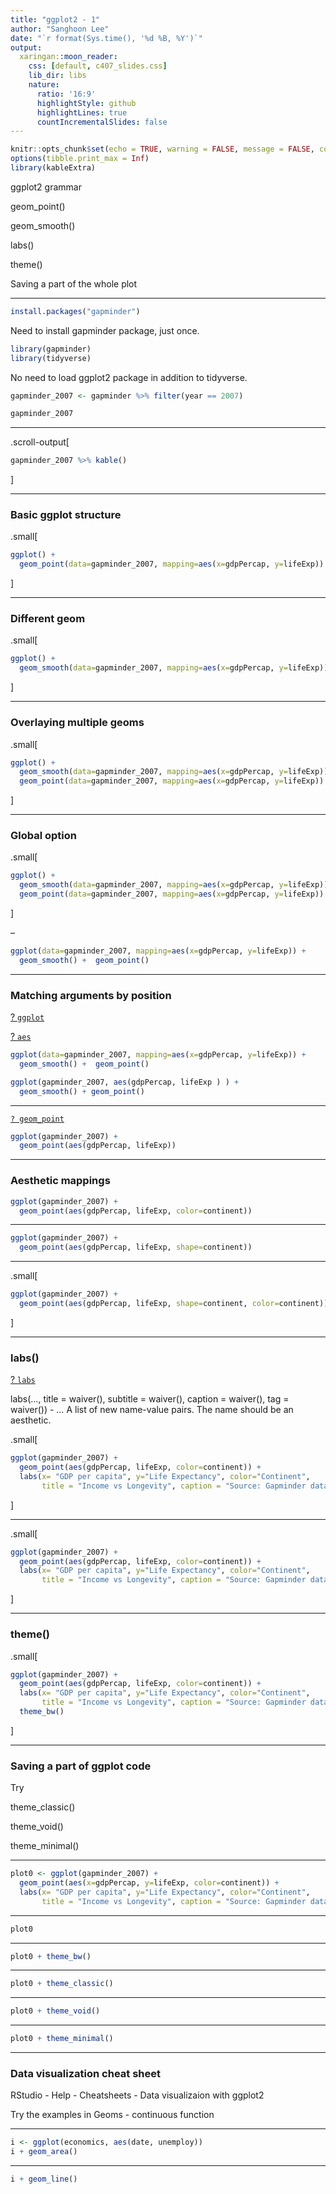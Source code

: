 ```yaml
---
title: "ggplot2 - 1"
author: "Sanghoon Lee"
date: "`r format(Sys.time(), '%d %B, %Y')`"
output:
  xaringan::moon_reader:
    css: [default, c407_slides.css]
    lib_dir: libs
    nature:
      ratio: '16:9'
      highlightStyle: github
      highlightLines: true
      countIncrementalSlides: false
---
```


```r
knitr::opts_chunk$set(echo = TRUE, warning = FALSE, message = FALSE, comment=NA)
options(tibble.print_max = Inf)
library(kableExtra)
```

ggplot2 grammar

geom_point()

geom_smooth()

labs()

theme()

Saving a part of the whole plot

---

```r
install.packages("gapminder")
```
Need to install gapminder package, just once.

```r
library(gapminder)
library(tidyverse)
```

No need to load ggplot2 package in addition to tidyverse.

```r
gapminder_2007 <- gapminder %>% filter(year == 2007)
```

```r
gapminder_2007
```

---

.scroll-output[
```r
gapminder_2007 %>% kable()
```
]

---

### Basic ggplot structure

.small[
```r
ggplot() + 
  geom_point(data=gapminder_2007, mapping=aes(x=gdpPercap, y=lifeExp))
```
]

---

### Different geom

.small[
```r
ggplot() + 
  geom_smooth(data=gapminder_2007, mapping=aes(x=gdpPercap, y=lifeExp))
```
]

---

### Overlaying multiple geoms

.small[
```r
ggplot() + 
  geom_smooth(data=gapminder_2007, mapping=aes(x=gdpPercap, y=lifeExp)) +
  geom_point(data=gapminder_2007, mapping=aes(x=gdpPercap, y=lifeExp))
```
]

---

### Global option

.small[
```r
ggplot() + 
  geom_smooth(data=gapminder_2007, mapping=aes(x=gdpPercap, y=lifeExp)) +
  geom_point(data=gapminder_2007, mapping=aes(x=gdpPercap, y=lifeExp)) 
```
]

--

```r
ggplot(data=gapminder_2007, mapping=aes(x=gdpPercap, y=lifeExp)) + 
  geom_smooth() +  geom_point()
```

---

### Matching arguments by position

[? `ggplot`](https://ggplot2.tidyverse.org/reference/ggplot.html)

[? `aes`](https://ggplot2.tidyverse.org/reference/aes.html)

```r
ggplot(data=gapminder_2007, mapping=aes(x=gdpPercap, y=lifeExp)) + 
  geom_smooth() +  geom_point()
```

```r
ggplot(gapminder_2007, aes(gdpPercap, lifeExp ) ) + 
  geom_smooth() + geom_point()
```

---

[`? geom_point`](https://ggplot2.tidyverse.org/reference/geom_point.html)

```r
ggplot(gapminder_2007) + 
  geom_point(aes(gdpPercap, lifeExp))
```

---

### Aesthetic mappings

```r
ggplot(gapminder_2007) + 
  geom_point(aes(gdpPercap, lifeExp, color=continent))
```

---

```r
ggplot(gapminder_2007) + 
  geom_point(aes(gdpPercap, lifeExp, shape=continent))
```

---

.small[
```r
ggplot(gapminder_2007) + 
  geom_point(aes(gdpPercap, lifeExp, shape=continent, color=continent))
```
]

---

### labs()

[? `labs`](https://ggplot2.tidyverse.org/reference/labs.html)

labs(..., title = waiver(), subtitle = waiver(), caption = waiver(),
  tag = waiver()) 
  - ...	A list of new name-value pairs. The name should be an aesthetic.

.small[
```r
ggplot(gapminder_2007) + 
  geom_point(aes(gdpPercap, lifeExp, color=continent)) +
  labs(x= "GDP per capita", y="Life Expectancy", color="Continent", 
       title = "Income vs Longevity", caption = "Source: Gapminder dataset")
```
]

---

.small[
```r
ggplot(gapminder_2007) + 
  geom_point(aes(gdpPercap, lifeExp, color=continent)) +
  labs(x= "GDP per capita", y="Life Expectancy", color="Continent", 
       title = "Income vs Longevity", caption = "Source: Gapminder dataset")
```
]

---

### theme()

.small[
```r
ggplot(gapminder_2007) + 
  geom_point(aes(gdpPercap, lifeExp, color=continent)) +
  labs(x= "GDP per capita", y="Life Expectancy", color="Continent", 
       title = "Income vs Longevity", caption = "Source: Gapminder dataset")+
  theme_bw()
```
]

---

### Saving a part of ggplot code

Try

theme_classic()

theme_void()

theme_minimal()

---

```r
plot0 <- ggplot(gapminder_2007) + 
  geom_point(aes(x=gdpPercap, y=lifeExp, color=continent)) +
  labs(x= "GDP per capita", y="Life Expectancy", color="Continent", 
       title = "Income vs Longevity", caption = "Source: Gapminder dataset")
```

---

```r
plot0
```

---

```r
plot0 + theme_bw()
```

---

```r
plot0 + theme_classic()
```

---

```r
plot0 + theme_void()
```

---

```r
plot0 + theme_minimal()
```

---

### Data visualization cheat sheet

RStudio - Help - Cheatsheets - Data visualizaion with ggplot2

Try the examples in Geoms - continuous function

---

```r
i <- ggplot(economics, aes(date, unemploy))
i + geom_area()
```

---

```r
i + geom_line()
```

